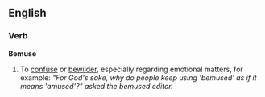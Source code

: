 ==English==
===Verb===
'''Bemuse'''
# To [[confuse]] or [[bewilder]], especially regarding emotional matters, for example: ''"For God's sake, why do people keep using 'bemused' as if it means 'amused'?" asked the bemused editor.''